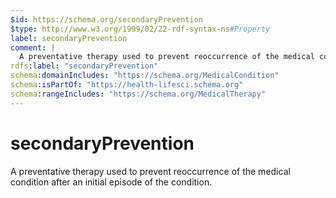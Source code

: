 ```yaml
---
$id: https://schema.org/secondaryPrevention
$type: http://www.w3.org/1999/02/22-rdf-syntax-ns#Property
label: secondaryPrevention
comment: |
  A preventative therapy used to prevent reoccurrence of the medical condition after an initial episode of the condition.
rdfs:label: "secondaryPrevention"
schema:domainIncludes: "https://schema.org/MedicalCondition"
schema:isPartOf: "https://health-lifesci.schema.org"
schema:rangeIncludes: "https://schema.org/MedicalTherapy"
---
```


# secondaryPrevention

A preventative therapy used to prevent reoccurrence of the medical condition after an initial episode of the condition.

